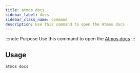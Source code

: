 ```yaml
---
title: atmos docs
sidebar_label: docs
sidebar_class_name: command
description: Use this command to open the Atmos docs
---
```


:::note Purpose
Use this command to open the [Atmos docs](https://atmos.tools/)
:::

## Usage

```shell
atmos docs
```

<Screengrab title="atmos docs --help" slug="atmos-docs--help" />
